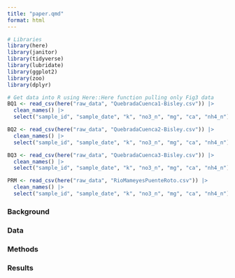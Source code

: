 ```yaml
---
title: "paper.qmd"
format: html
---
```


```r
# Libraries
library(here)
library(janitor)
library(tidyverse)
library(lubridate)
library(ggplot2)
library(zoo)
library(dplyr)
```

```r
# Get data into R using Here::Here function pulling only Fig3 data
BQ1 <- read_csv(here("raw_data", "QuebradaCuenca1-Bisley.csv")) |> 
  clean_names() |> 
  select("sample_id", "sample_date", "k", "no3_n", "mg", "ca", "nh4_n")

BQ2 <- read_csv(here("raw_data", "QuebradaCuenca2-Bisley.csv")) |> 
  clean_names() |> 
  select("sample_id", "sample_date", "k", "no3_n", "mg", "ca", "nh4_n")

BQ3 <- read_csv(here("raw_data", "QuebradaCuenca3-Bisley.csv")) |> 
  clean_names() |> 
  select("sample_id", "sample_date", "k", "no3_n", "mg", "ca", "nh4_n")

PRM <- read_csv(here("raw_data", "RioMameyesPuenteRoto.csv")) |> 
  clean_names() |> 
  select("sample_id", "sample_date", "k", "no3_n", "mg", "ca", "nh4_n")
```

### Background 

### Data
 
### Methods
  
### Results
